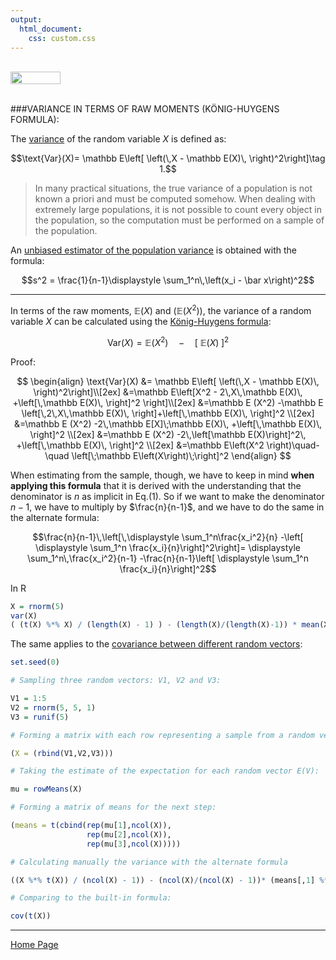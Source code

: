 ```yaml
---
output: 
  html_document:
    css: custom.css
---
```


<br>
<a href="http://rinterested.github.io/statistics/index.html">
<img HEIGHT="20" WIDTH="80" src="https://cloud.githubusercontent.com/assets/9312897/10556783/a27a26fa-745c-11e5-9b1a-2d5bd737387a.PNG"></a>
<br><br>

###VARIANCE IN TERMS OF RAW MOMENTS (KÖNIG-HUYGENS FORMULA):
<br>

The [variance](https://en.wikipedia.org/wiki/Variance) of the random variable $X$ is defined as:

$$\text{Var}(X)= \mathbb E\left[ \left(\,X - \mathbb E(X)\,   \right)^2\right]\tag 1.$$

> In many practical situations, the true variance of a population is not known a priori and must be computed somehow. When dealing with extremely large populations, it is not possible to count every object in the population, so the computation must be performed on a sample of the population. 

An [unbiased estimator of the population variance](https://en.wikipedia.org/wiki/Variance#Sample_variance) is obtained with the formula:

$$s^2 = \frac{1}{n-1}\displaystyle \sum_1^n\,\left(x_i - \bar x\right)^2$$

---

In terms of the raw moments, $\mathbb E(X)$ and $(\mathbb E(X^2))$, the variance of a random variable $X$ can be calculated using the [König-Huygens formula](https://en.wikipedia.org/wiki/Algebraic_formula_for_the_variance):

$$\text{Var}(X) = \mathbb E\left(X^2 \right)\quad-\quad \left[\;\mathbb E\left(X\right)\;\right]^2$$

Proof:

$$
\begin{align}
\text{Var}(X) &= \mathbb E\left[ \left(\,X - \mathbb E(X)\,   \right)^2\right]\\[2ex]
&=\mathbb E\left[X^2 - 2\,X\,\mathbb E(X)\, +\left[\,\mathbb E(X)\, \right]^2  \right]\\[2ex]
&=\mathbb E (X^2) -\mathbb E \left[\,2\,X\,\mathbb E(X)\, \right]+\left[\,\mathbb E(X)\, \right]^2  \\[2ex]
&=\mathbb E (X^2) -2\,\mathbb E[X]\;\mathbb E(X)\, +\left[\,\mathbb E(X)\, \right]^2  \\[2ex]
&=\mathbb E (X^2) -2\,\left[\mathbb E(X)\right]^2\, +\left[\,\mathbb E(X)\, \right]^2  \\[2ex]
&=\mathbb E\left(X^2 \right)\quad-\quad \left[\;\mathbb E\left(X\right)\;\right]^2
\end{align}
$$

When estimating from the sample, though, we have to keep in mind **when applying this formula** that it is derived with the understanding that the denominator is $n$ as implicit in Eq.$(1)$. So if we want to make the denominator $n-1$, we have to multiply by $\frac{n}{n-1}$, and we have to do the same in the alternate formula:

$$\frac{n}{n-1}\,\left[\,\displaystyle \sum_1^n\frac{x_i^2}{n}  -\left[ \displaystyle \sum_1^n \frac{x_i}{n}\right]^2\right]=
\displaystyle \sum_1^n\,\frac{x_i^2}{n-1}  -\frac{n}{n-1}\left[ \displaystyle \sum_1^n \frac{x_i}{n}\right]^2$$

In R

```r
X = rnorm(5)
var(X)
( (t(X) %*% X) / (length(X) - 1) ) - (length(X)/(length(X)-1)) * mean(X)^2
```


The same applies to the [covariance between different random vectors](https://stats.stackexchange.com/a/285358/67822):

```r
set.seed(0)

# Sampling three random vectors: V1, V2 and V3:

V1 = 1:5
V2 = rnorm(5, 5, 1)
V3 = runif(5)

# Forming a matrix with each row representing a sample from a random vector:

(X = (rbind(V1,V2,V3)))

# Taking the estimate of the expectation for each random vector E(V):

mu = rowMeans(X)

# Forming a matrix of means for the next step:

(means = t(cbind(rep(mu[1],ncol(X)),
                 rep(mu[2],ncol(X)),
                 rep(mu[3],ncol(X)))))

# Calculating manually the variance with the alternate formula

((X %*% t(X)) / (ncol(X) - 1)) - (ncol(X)/(ncol(X) - 1))* (means[,1] %*% t(means[,1])) 

# Comparing to the built-in formula:

cov(t(X))
```


---

<a href="http://rinterested.github.io/statistics/index.html">Home Page</a>

